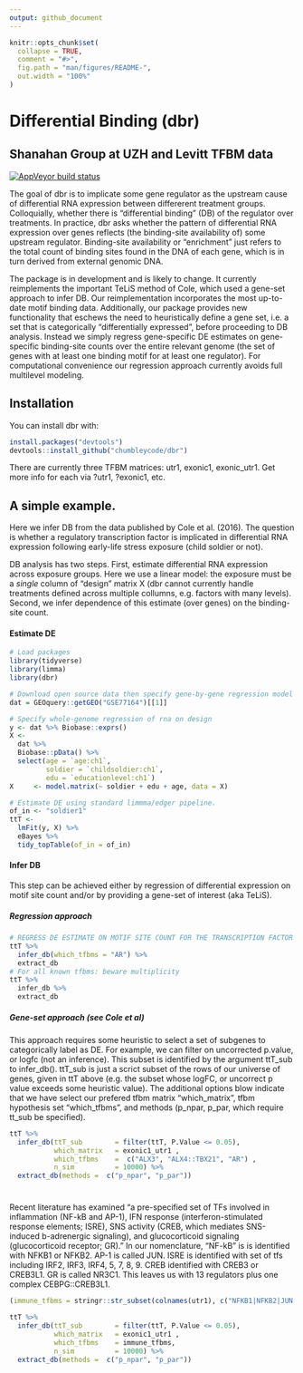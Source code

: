 ```yaml
---
output: github_document
---
```


<!-- README.md is generated from README.Rmd. Please edit that file -->

```r
knitr::opts_chunk$set(
  collapse = TRUE,
  comment = "#>",
  fig.path = "man/figures/README-",
  out.width = "100%"
)
```

# Differential Binding (dbr)
## Shanahan Group at UZH and Levitt TFBM data


<!-- [![Travis build status](https://travis-ci.org/chumbleycode/dbr.svg?branch=master)](https://travis-ci.org/chumbleycode/dbr) -->

[![AppVeyor build status](https://ci.appveyor.com/api/projects/status/github/chumbleycode/dbr?branch=master&svg=true)](https://ci.appveyor.com/project/chumbleycode/dbr)

The goal of dbr is to implicate some gene regulator as the upstream cause of differential RNA expression between differerent treatment groups. Colloquially, whether there is "differential binding" (DB) of the regulator over treatments. In practice, dbr asks whether the pattern of differential RNA expression over genes reflects (the binding-site availability of) some upstream regulator. Binding-site availability or "enrichment" just refers to the total count of binding sites found in the DNA of each gene, which is in turn derived from external genomic DNA. 

The package is in development and is likely to change. It currently reimplements the important TeLiS method of Cole, which used a gene-set approach to infer DB. Our reimplementation incorporates the most up-to-date motif binding data. Additionally, our package provides new functionality that eschews the need to heuristically define a gene set, i.e. a set that is categorically "differentially expressed", before proceeding to DB analysis. Instead we simply regress gene-specific DE estimates on gene-specific binding-site counts over the entire relevant genome (the set of genes with at least one binding motif for at least one regulator). For computational convenience our regression approach currently avoids full multilevel modeling. 

## Installation

You can install dbr with:

```r
install.packages("devtools")
devtools::install_github("chumbleycode/dbr")
```
 

There are currently three TFBM matrices: utr1, exonic1, exonic_utr1. Get more info for each via ?utr1, ?exonic1, etc.

## A simple example.

Here we infer DB from the data published by Cole et al. (2016). The question is whether a regulatory transcription factor is implicated in differential RNA expression following early-life stress exposure (child soldier or not). 

DB analysis has two steps. First, estimate differential RNA expression across exposure groups. Here we use a linear model: the exposure must be a *single* column of "design" matrix X (dbr cannot currently handle treatments defined across multiple collumns, e.g. factors with many levels). Second, we infer dependence of this estimate (over genes) on the binding-site count.

#### Estimate DE

```r
# Load packages
library(tidyverse)
library(limma)
library(dbr)

# Download open source data then specify gene-by-gene regression model
dat = GEOquery::getGEO("GSE77164")[[1]]

# Specify whole-genome regression of rna on design
y <- dat %>% Biobase::exprs()
X <-
  dat %>%
  Biobase::pData() %>%
  select(age = `age:ch1`,
         soldier = `childsoldier:ch1`,
         edu = `educationlevel:ch1`)
X     <- model.matrix(~ soldier + edu + age, data = X) 

# Estimate DE using standard limmma/edger pipeline. 
of_in <- "soldier1"
ttT <-
  lmFit(y, X) %>%
  eBayes %>%
  tidy_topTable(of_in = of_in)
```

#### Infer DB

This step can be achieved either by regression of differential expression on motif site count and/or by providing a gene-set of interest (aka TeLiS).

##### Regression approach

```r
# REGRESS DE ESTIMATE ON MOTIF SITE COUNT FOR THE TRANSCRIPTION FACTOR "AR"
ttT %>%
  infer_db(which_tfbms = "AR") %>%
  extract_db
# For all known tfbms: beware multiplicity
ttT %>%
  infer_db %>%
  extract_db

```

##### Gene-set approach (see Cole et al)

This approach requires some heuristic to select a set of subgenes to categorically label as DE. For example, we can filter on uncorrected p.value, or logfc (not an inference). This subset is identified by the argument ttT_sub to infer_db(). ttT_sub is just a scrict subset of the rows of our universe of genes, given in ttT above (e.g. the subset whose logFC, or uncorrect p value exceeds some heuristic value). The additional options blow indicate that we have select our prefered tfbm matrix "which_matrix", tfbm hypothesis set "which_tfbms", and methods (p_npar, p_par, which require tt_sub be specified).

```r
ttT %>%
  infer_db(ttT_sub        = filter(ttT, P.Value <= 0.05),
           which_matrix   = exonic1_utr1 ,
           which_tfbms    =  c("ALX3", "ALX4::TBX21", "AR") ,
           n_sim          = 10000) %>%
  extract_db(methods =  c("p_npar", "p_par")) 
``` 

# 

Recent literature has examined "a pre-specified set of TFs involved in inflammation (NF-kB and AP-1), IFN response (interferon-stimulated response elements; ISRE), SNS activity (CREB, which mediates SNS-induced b-adrenergic signaling), and glucocorticoid signaling (glucocorticoid receptor; GR)."  In our nomenclature, "NF-kB" is is identified with NFKB1 or NFKB2.  AP-1 is called JUN. ISRE is identified with set of tfs including IRF2, IRF3, IRF4, 5, 7, 8, 9. CREB identified with CREB3 or CREB3L1. GR is called NR3C1. This leaves us with 13 regulators plus one complex CEBPG::CREB3L1.
 

```r
(immune_tfbms = stringr::str_subset(colnames(utr1), c("NFKB1|NFKB2|JUN|IRF2|IRF3|IRF4|IRF5|IRF7|IRF8|IRF9|CREB3|CREB3L1|NR3C1")))

ttT %>%
  infer_db(ttT_sub        = filter(ttT, P.Value <= 0.05),
           which_matrix   = exonic1_utr1 ,
           which_tfbms    = immune_tfbms,
           n_sim          = 10000) %>%
  extract_db(methods =  c("p_npar", "p_par")) 
``` 





  
